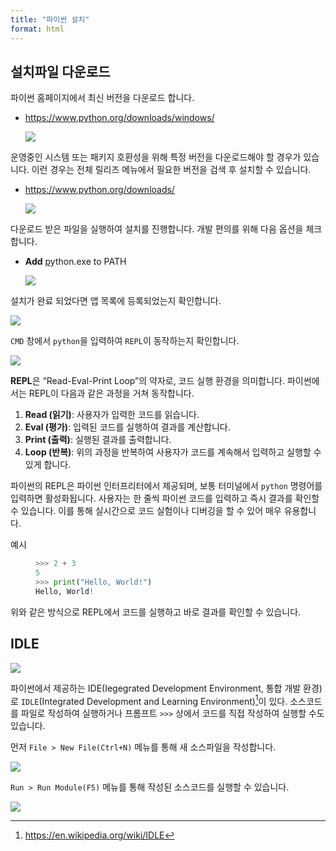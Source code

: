 ```yaml
---
title: "파이썬 설치"
format: html
---
```


## 설치파일 다운로드

파이썬 홈페이지에서 최신 버전을 다운로드 합니다.

-   [https://www.python.org/downloads/windows/](https://www.python.org/downloads/windows/){target="_blank"}

    ![](images/install_python.png)

운영중인 시스템 또는 패키지 호환성을 위해 특정 버전을 다운로드해야 할 경우가 있습니다. 이런 경우는 전체 릴리즈 메뉴에서 필요한 버전을 검색 후 설치할 수 있습니다.

-   <https://www.python.org/downloads/>

    ![](images/python_all_release.png){target="_blank"}

다운로드 받은 파일을 실행하여 설치를 진행합니다. 개발 편의를 위해 다음 옵션을 체크합니다.

-   **Add** <u>p</u>ython.exe to PATH

    ![](images/install_python_path.png)

설치가 완료 되었다면 앱 목록에 등록되었는지 확인합니다.

![](images/python_installed_01.png)

`CMD` 창에서 `python`을 입력하여 `REPL`이 동작하는지 확인합니다.

![](images/python_repl.png)

:::{.callout-note icon=false title="REPL"}
**REPL**은 "Read-Eval-Print Loop"의 약자로, 코드 실행 환경을 의미합니다. 파이썬에서는 REPL이 다음과 같은 과정을 거쳐 동작합니다.

1. **Read (읽기)**: 사용자가 입력한 코드를 읽습니다.
2. **Eval (평가)**: 입력된 코드를 실행하여 결과를 계산합니다.
3. **Print (출력)**: 실행된 결과를 출력합니다.
4. **Loop (반복)**: 위의 과정을 반복하여 사용자가 코드를 계속해서 입력하고 실행할 수 있게 합니다.

파이썬의 REPL은 파이썬 인터프리터에서 제공되며, 보통 터미널에서 `python` 명령어를 입력하면 활성화됩니다. 사용자는 한 줄씩 파이썬 코드를 입력하고 즉시 결과를 확인할 수 있습니다. 이를 통해 실시간으로 코드 실험이나 디버깅을 할 수 있어 매우 유용합니다.

예시
: 
```python
>>> 2 + 3
5
>>> print("Hello, World!")
Hello, World!
```

위와 같은 방식으로 REPL에서 코드를 실행하고 바로 결과를 확인할 수 있습니다.
:::

## IDLE

![](images/python_idle.png)

파이썬에서 제공하는 IDE(Iegegrated Development Environment, 통합 개발 환경)로 `IDLE`(Integrated Development and Learning Environment)[^idle]이 있다.  소스코드를 파일로 작성하여 실행하거나 프롬프트 `>>>` 상에서 코드를 직접 작성하여 실행할 수도 있습니다.

[^idle]: [https://en.wikipedia.org/wiki/IDLE](https://en.wikipedia.org/wiki/IDLE){target="_blank"}

먼저 `File > New File(Ctrl+N)` 메뉴를 통해 새 소스파일을 작성합니다. 

![](images/idle_new_file.png)

`Run > Run Module(F5)` 메뉴를 통해 작성된 소스코드를 실행할 수 있습니다.

![](images/idle_run.png)

